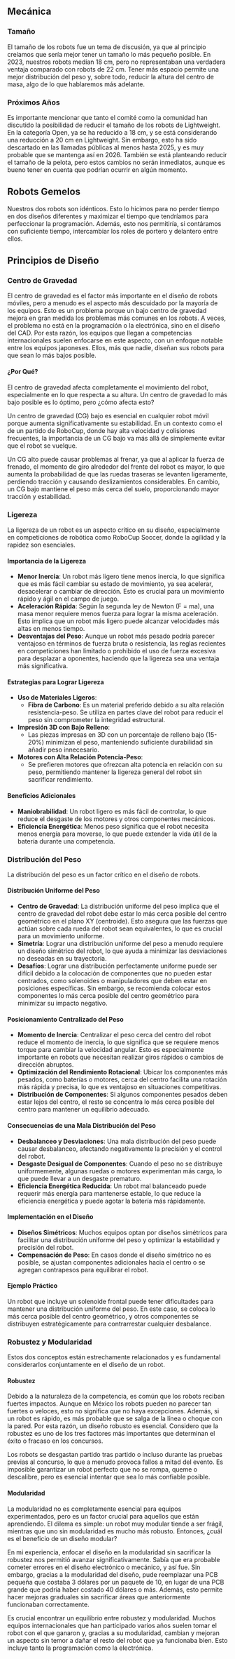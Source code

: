 ## Mecánica

### Tamaño

El tamaño de los robots fue un tema de discusión, ya que al principio creíamos que sería mejor tener un tamaño lo más pequeño posible. En 2023, nuestros robots medían 18 cm, pero no representaban una verdadera ventaja comparado con robots de 22 cm. Tener más espacio permite una mejor distribución del peso y, sobre todo, reducir la altura del centro de masa, algo de lo que hablaremos más adelante.

### Próximos Años

Es importante mencionar que tanto el comité como la comunidad han discutido la posibilidad de reducir el tamaño de los robots de Lightweight. En la categoría Open, ya se ha reducido a 18 cm, y se está considerando una reducción a 20 cm en Lightweight. Sin embargo, esto ha sido descartado en las llamadas públicas al menos hasta 2025, y es muy probable que se mantenga así en 2026. También se está planteando reducir el tamaño de la pelota, pero estos cambios no serán inmediatos, aunque es bueno tener en cuenta que podrían ocurrir en algún momento.

## Robots Gemelos

Nuestros dos robots son idénticos. Esto lo hicimos para no perder tiempo en dos diseños diferentes y maximizar el tiempo que tendríamos para perfeccionar la programación. Además, esto nos permitiría, si contáramos con suficiente tiempo, intercambiar los roles de portero y delantero entre ellos.

## Principios de Diseño

### Centro de Gravedad

El centro de gravedad es el factor más importante en el diseño de robots móviles, pero a menudo es el aspecto más descuidado por la mayoría de los equipos. Esto es un problema porque un bajo centro de gravedad mejora en gran medida los problemas más comunes en los robots. A veces, el problema no está en la programación o la electrónica, sino en el diseño del CAD. Por esta razón, los equipos que llegan a competencias internacionales suelen enfocarse en este aspecto, con un enfoque notable entre los equipos japoneses. Ellos, más que nadie, diseñan sus robots para que sean lo más bajos posible.

#### ¿Por Qué?

El centro de gravedad afecta completamente el movimiento del robot, especialmente en lo que respecta a su altura. Un centro de gravedad lo más bajo posible es lo óptimo, pero ¿cómo afecta esto?

Un centro de gravedad (CG) bajo es esencial en cualquier robot móvil porque aumenta significativamente su estabilidad. En un contexto como el de un partido de RoboCup, donde hay alta velocidad y colisiones frecuentes, la importancia de un CG bajo va más allá de simplemente evitar que el robot se vuelque.

Un CG alto puede causar problemas al frenar, ya que al aplicar la fuerza de frenado, el momento de giro alrededor del frente del robot es mayor, lo que aumenta la probabilidad de que las ruedas traseras se levanten ligeramente, perdiendo tracción y causando deslizamientos considerables. En cambio, un CG bajo mantiene el peso más cerca del suelo, proporcionando mayor tracción y estabilidad.

### Ligereza

La ligereza de un robot es un aspecto crítico en su diseño, especialmente en competiciones de robótica como RoboCup Soccer, donde la agilidad y la rapidez son esenciales.

#### Importancia de la Ligereza

-   **Menor Inercia**: Un robot más ligero tiene menos inercia, lo que significa que es más fácil cambiar su estado de movimiento, ya sea acelerar, desacelerar o cambiar de dirección. Esto es crucial para un movimiento rápido y ágil en el campo de juego.
-   **Aceleración Rápida**: Según la segunda ley de Newton (F = ma), una masa menor requiere menos fuerza para lograr la misma aceleración. Esto implica que un robot más ligero puede alcanzar velocidades más altas en menos tiempo.
-   **Desventajas del Peso**: Aunque un robot más pesado podría parecer ventajoso en términos de fuerza bruta o resistencia, las reglas recientes en competiciones han limitado o prohibido el uso de fuerza excesiva para desplazar a oponentes, haciendo que la ligereza sea una ventaja más significativa.

#### Estrategias para Lograr Ligereza

-   **Uso de Materiales Ligeros**:
    -   **Fibra de Carbono**: Es un material preferido debido a su alta relación resistencia-peso. Se utiliza en partes clave del robot para reducir el peso sin comprometer la integridad estructural.
-   **Impresión 3D con Bajo Relleno**:
    -   Las piezas impresas en 3D con un porcentaje de relleno bajo (15-20%) minimizan el peso, manteniendo suficiente durabilidad sin añadir peso innecesario.
-   **Motores con Alta Relación Potencia-Peso**:
    -   Se prefieren motores que ofrezcan alta potencia en relación con su peso, permitiendo mantener la ligereza general del robot sin sacrificar rendimiento.

#### Beneficios Adicionales

-   **Maniobrabilidad**: Un robot ligero es más fácil de controlar, lo que reduce el desgaste de los motores y otros componentes mecánicos.
-   **Eficiencia Energética**: Menos peso significa que el robot necesita menos energía para moverse, lo que puede extender la vida útil de la batería durante una competencia.

### Distribución del Peso

La distribución del peso es un factor crítico en el diseño de robots.

#### Distribución Uniforme del Peso

-   **Centro de Gravedad**: La distribución uniforme del peso implica que el centro de gravedad del robot debe estar lo más cerca posible del centro geométrico en el plano XY (centroide). Esto asegura que las fuerzas que actúan sobre cada rueda del robot sean equivalentes, lo que es crucial para un movimiento uniforme.
-   **Simetría**: Lograr una distribución uniforme del peso a menudo requiere un diseño simétrico del robot, lo que ayuda a minimizar las desviaciones no deseadas en su trayectoria.
-   **Desafíos**: Lograr una distribución perfectamente uniforme puede ser difícil debido a la colocación de componentes que no pueden estar centrados, como solenoides o manipuladores que deben estar en posiciones específicas. Sin embargo, se recomienda colocar estos componentes lo más cerca posible del centro geométrico para minimizar su impacto negativo.

#### Posicionamiento Centralizado del Peso

-   **Momento de Inercia**: Centralizar el peso cerca del centro del robot reduce el momento de inercia, lo que significa que se requiere menos torque para cambiar la velocidad angular. Esto es especialmente importante en robots que necesitan realizar giros rápidos o cambios de dirección abruptos.
-   **Optimización del Rendimiento Rotacional**: Ubicar los componentes más pesados, como baterías o motores, cerca del centro facilita una rotación más rápida y precisa, lo que es ventajoso en situaciones competitivas.
-   **Distribución de Componentes**: Si algunos componentes pesados deben estar lejos del centro, el resto se concentra lo más cerca posible del centro para mantener un equilibrio adecuado.

#### Consecuencias de una Mala Distribución del Peso

-   **Desbalanceo y Desviaciones**: Una mala distribución del peso puede causar desbalanceo, afectando negativamente la precisión y el control del robot.
-   **Desgaste Desigual de Componentes**: Cuando el peso no se distribuye uniformemente, algunas ruedas o motores experimentan más carga, lo que puede llevar a un desgaste prematuro.
-   **Eficiencia Energética Reducida**: Un robot mal balanceado puede requerir más energía para mantenerse estable, lo que reduce la eficiencia energética y puede agotar la batería más rápidamente.

#### Implementación en el Diseño

-   **Diseños Simétricos**: Muchos equipos optan por diseños simétricos para facilitar una distribución uniforme del peso y optimizar la estabilidad y precisión del robot.
-   **Compensación de Peso**: En casos donde el diseño simétrico no es posible, se ajustan componentes adicionales hacia el centro o se agregan contrapesos para equilibrar el robot.

#### Ejemplo Práctico

Un robot que incluye un solenoide frontal puede tener dificultades para mantener una distribución uniforme del peso. En este caso, se coloca lo más cerca posible del centro geométrico, y otros componentes se distribuyen estratégicamente para contrarrestar cualquier desbalance.


### Robustez y Modularidad

Estos dos conceptos están estrechamente relacionados y es fundamental considerarlos conjuntamente en el diseño de un robot.

#### **Robustez**

Debido a la naturaleza de la competencia, es común que los robots reciban fuertes impactos. Aunque en México los robots pueden no parecer tan fuertes o veloces, esto no significa que no haya excepciones. Además, si un robot es rápido, es más probable que se salga de la línea o choque con la pared. Por esta razón, un diseño robusto es esencial. Considero que la robustez es uno de los tres factores más importantes que determinan el éxito o fracaso en los concursos.

Los robots se desgastan partido tras partido o incluso durante las pruebas previas al concurso, lo que a menudo provoca fallos a mitad del evento. Es imposible garantizar un robot perfecto que no se rompa, queme o descalibre, pero es esencial intentar que sea lo más confiable posible.

#### **Modularidad**

La modularidad no es completamente esencial para equipos experimentados, pero es un factor crucial para aquellos que están aprendiendo. El dilema es simple: un robot muy modular tiende a ser frágil, mientras que uno sin modularidad es mucho más robusto. Entonces, ¿cuál es el beneficio de un diseño modular?

En mi experiencia, enfocar el diseño en la modularidad sin sacrificar la robustez nos permitió avanzar significativamente. Sabía que era probable cometer errores en el diseño electrónico o mecánico, y así fue. Sin embargo, gracias a la modularidad del diseño, pude reemplazar una PCB pequeña que costaba 3 dólares por un paquete de 10, en lugar de una PCB grande que podría haber costado 40 dólares o más. Además, esto permite hacer mejoras graduales sin sacrificar áreas que anteriormente funcionaban correctamente.

Es crucial encontrar un equilibrio entre robustez y modularidad. Muchos equipos internacionales que han participado varios años suelen tomar el robot con el que ganaron y, gracias a su modularidad, cambian y mejoran un aspecto sin temor a dañar el resto del robot que ya funcionaba bien. Esto incluye tanto la programación como la electrónica.